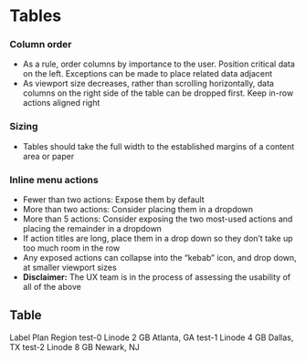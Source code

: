 

<Meta title="Components/Table" />

# Tables

### Column order

- As a rule, order columns by importance to the user. Position critical data on the left. Exceptions can be made to place related data adjacent
- As viewport size decreases, rather than scrolling horizontally, data columns on the right side of the table can be dropped first. Keep in-row actions aligned right

### Sizing

- Tables should take the full width to the established margins of a content area or paper

### Inline menu actions

- Fewer than two actions: Expose them by default
- More than two actions: Consider placing them in a dropdown
- More than 5 actions: Consider exposing the two most-used actions and placing the remainder in a dropdown
- If action titles are long, place them in a drop down so they don’t take up too much room in the row
- Any exposed actions can collapse into the “kebab” icon, and drop down, at smaller viewport sizes
- **Disclaimer:** The UX team is in the process of assessing the usability of all of the above

## Table

<Canvas>
  <Story name="Table">
    <Table>
      <TableHead>
        <TableRow>
          <TableCell>Label</TableCell>
          <TableCell>Plan</TableCell>
          <TableCell>Region</TableCell>
        </TableRow>
      </TableHead>
      <TableBody>
        <TableRow>
          <TableCell>test-0</TableCell>
          <TableCell>Linode 2 GB</TableCell>
          <TableCell>Atlanta, GA</TableCell>
        </TableRow>
        <TableRow>
          <TableCell>test-1</TableCell>
          <TableCell>Linode 4 GB</TableCell>
          <TableCell>Dallas, TX</TableCell>
        </TableRow>
        <TableRow>
          <TableCell>test-2</TableCell>
          <TableCell>Linode 8 GB</TableCell>
          <TableCell>Newark, NJ</TableCell>
        </TableRow>
      </TableBody>
    </Table>
  </Story>
</Canvas>
